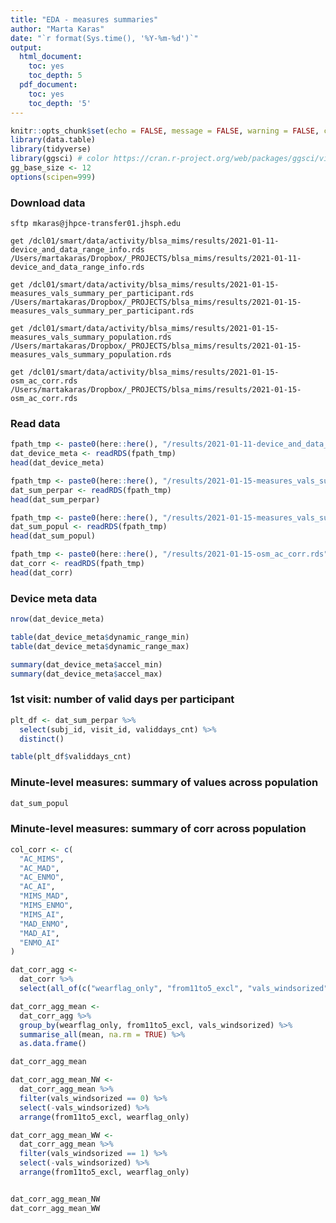 ```yaml
---
title: "EDA - measures summaries"
author: "Marta Karas"
date: "`r format(Sys.time(), '%Y-%m-%d')`"
output:
  html_document:
    toc: yes
    toc_depth: 5
  pdf_document:
    toc: yes
    toc_depth: '5'
---
```


```r
knitr::opts_chunk$set(echo = FALSE, message = FALSE, warning = FALSE, cache = TRUE)
library(data.table)
library(tidyverse)
library(ggsci) # color https://cran.r-project.org/web/packages/ggsci/vignettes/ggsci.html
gg_base_size <- 12
options(scipen=999)
```

### Download data 

```
sftp mkaras@jhpce-transfer01.jhsph.edu

get /dcl01/smart/data/activity/blsa_mims/results/2021-01-11-device_and_data_range_info.rds /Users/martakaras/Dropbox/_PROJECTS/blsa_mims/results/2021-01-11-device_and_data_range_info.rds

get /dcl01/smart/data/activity/blsa_mims/results/2021-01-15-measures_vals_summary_per_participant.rds /Users/martakaras/Dropbox/_PROJECTS/blsa_mims/results/2021-01-15-measures_vals_summary_per_participant.rds

get /dcl01/smart/data/activity/blsa_mims/results/2021-01-15-measures_vals_summary_population.rds /Users/martakaras/Dropbox/_PROJECTS/blsa_mims/results/2021-01-15-measures_vals_summary_population.rds

get /dcl01/smart/data/activity/blsa_mims/results/2021-01-15-osm_ac_corr.rds /Users/martakaras/Dropbox/_PROJECTS/blsa_mims/results/2021-01-15-osm_ac_corr.rds
```

### Read data 

```r
fpath_tmp <- paste0(here::here(), "/results/2021-01-11-device_and_data_range_info.rds")
dat_device_meta <- readRDS(fpath_tmp)
head(dat_device_meta)

fpath_tmp <- paste0(here::here(), "/results/2021-01-15-measures_vals_summary_per_participant.rds")
dat_sum_perpar <- readRDS(fpath_tmp)
head(dat_sum_perpar)

fpath_tmp <- paste0(here::here(), "/results/2021-01-15-measures_vals_summary_population.rds")
dat_sum_popul <- readRDS(fpath_tmp)
head(dat_sum_popul)

fpath_tmp <- paste0(here::here(), "/results/2021-01-15-osm_ac_corr.rds")
dat_corr <- readRDS(fpath_tmp)
head(dat_corr)
```

### Device meta data

```r
nrow(dat_device_meta)

table(dat_device_meta$dynamic_range_min)
table(dat_device_meta$dynamic_range_max)

summary(dat_device_meta$accel_min)
summary(dat_device_meta$accel_max)
```


### 1st visit: number of valid days per participant 

```r
plt_df <- dat_sum_perpar %>%
  select(subj_id, visit_id, validdays_cnt) %>%
  distinct()

table(plt_df$validdays_cnt)
```


### Minute-level measures: summary of values across population

```r
dat_sum_popul
```


### Minute-level measures: summary of corr across population

```r
col_corr <- c(
  "AC_MIMS",
  "AC_MAD",
  "AC_ENMO",
  "AC_AI",
  "MIMS_MAD",
  "MIMS_ENMO",
  "MIMS_AI",
  "MAD_ENMO",
  "MAD_AI",
  "ENMO_AI"
)

dat_corr_agg <- 
  dat_corr %>%
  select(all_of(c("wearflag_only", "from11to5_excl", "vals_windsorized", col_corr)))

dat_corr_agg_mean <- 
  dat_corr_agg %>% 
  group_by(wearflag_only, from11to5_excl, vals_windsorized) %>%
  summarise_all(mean, na.rm = TRUE) %>%
  as.data.frame()

dat_corr_agg_mean

dat_corr_agg_mean_NW <- 
  dat_corr_agg_mean %>% 
  filter(vals_windsorized == 0) %>%
  select(-vals_windsorized) %>%
  arrange(from11to5_excl, wearflag_only)

dat_corr_agg_mean_WW <- 
  dat_corr_agg_mean %>% 
  filter(vals_windsorized == 1) %>%
  select(-vals_windsorized) %>%
  arrange(from11to5_excl, wearflag_only)


dat_corr_agg_mean_NW
dat_corr_agg_mean_WW

```









